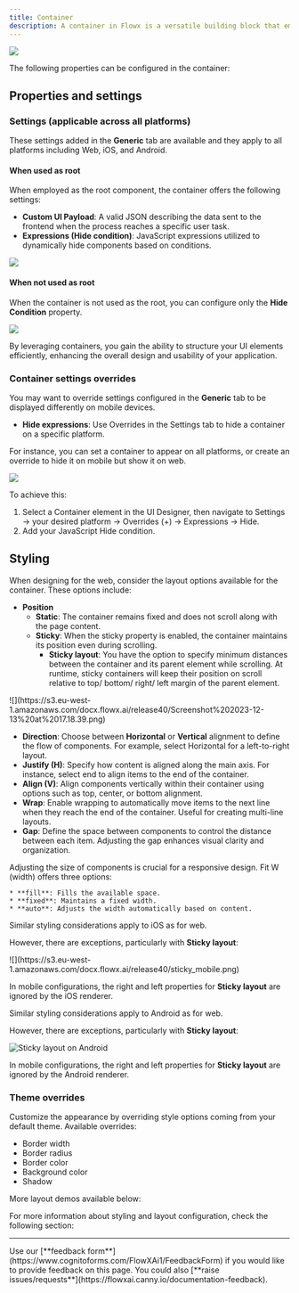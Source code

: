 ```yaml
---
title: Container
description: A container in Flowx is a versatile building block that empowers you to group components and arrange them as needed, providing flexibility in UI design. It can also serve as the root component for your design.
---
```


![](https://s3.eu-west-1.amazonaws.com/docx.flowx.ai/release40/container_ex.gif)

The following properties can be configured in the container:

## Properties and settings

### Settings (applicable across all platforms)

These settings added in the **Generic** tab are available and they apply to all platforms including Web, iOS, and Android.

#### When used as root

When employed as the root component, the container offers the following settings:

* **Custom UI Payload**: A valid JSON describing the data sent to the frontend when the process reaches a specific user task. 
* **Expressions (Hide condition)**: JavaScript expressions utilized to dynamically hide components based on conditions.


![](https://s3.eu-west-1.amazonaws.com/docx.flowx.ai/release40/container_root_new.png)


#### When not used as root

When the container is not used as the root, you can configure only the **Hide Condition** property.

![](https://s3.eu-west-1.amazonaws.com/docx.flowx.ai/release40/container_not_root.png)

By leveraging containers, you gain the ability to structure your UI elements efficiently, enhancing the overall design and usability of your application.


### Container settings overrides

You may want to override settings configured in the **Generic** tab to be displayed differently on mobile devices. 

* **Hide expressions**: Use Overrides in the Settings tab to hide a container on a specific platform.

<Info>
For instance, you can set a container to appear on all platforms, or create an override to hide it on mobile but show it on web.

![](https://s3.eu-west-1.amazonaws.com/docx.flowx.ai/release40/override_hide.gif)
</Info>

To achieve this:

1. Select a Container element in the UI Designer, then navigate to Settings -> your desired platform -> Overrides (+) -> Expressions -> Hide.
2. Add your JavaScript Hide condition.


## Styling

<Tabs>
<Tab title="Web">
<Tabs>
<Tab title ="Layout">

When designing for the web, consider the layout options available for the container. These options include:

* **Position**
    * **Static**: The container remains fixed and does not scroll along with the page content.
    * **Sticky**: When the sticky property is enabled, the container maintains its position even during scrolling.
        * **Sticky layout**: You have the option to specify minimum distances between the container and its parent element while scrolling. At runtime, sticky containers will keep their position on scroll relative to top/ bottom/ right/ left margin of the parent element.

<Frame>
![](https://s3.eu-west-1.amazonaws.com/docx.flowx.ai/release40/Screenshot%202023-12-13%20at%2017.18.39.png)
</Frame>

* **Direction**: Choose between **Horizontal** or **Vertical** alignment to define the flow of components. For example, select Horizontal for a left-to-right layout.
* **Justify (H)**: Specify how content is aligned along the main axis. For instance, select end to align items to the end of the container.
* **Align (V)**: Align components vertically within their container using options such as top, center, or bottom alignment.
* **Wrap**: Enable wrapping to automatically move items to the next line when they reach the end of the container. Useful for creating multi-line layouts.
* **Gap**: Define the space between components to control the distance between each item. Adjusting the gap enhances visual clarity and organization.
</Tab>
<Tab title="Sizing">

Adjusting the size of components is crucial for a responsive design. Fit W (width) offers three options:

    * **fill**: Fills the available space.
    * **fixed**: Maintains a fixed width.
    * **auto**: Adjusts the width automatically based on content.
</Tab>
</Tabs>
</Tab>
<Tab title ="iOS">

Similar styling considerations apply to iOS as for web.

However, there are exceptions, particularly with **Sticky layout**:

<Frame>
![](https://s3.eu-west-1.amazonaws.com/docx.flowx.ai/release40/sticky_mobile.png)
</Frame>

In mobile configurations, the right and left properties for **Sticky layout** are ignored by the iOS renderer.


</Tab>
<Tab title ="Android">

Similar styling considerations apply to Android as for web.

However, there are exceptions, particularly with **Sticky layout**:

![Sticky layout on Android](https://s3.eu-west-1.amazonaws.com/docx.flowx.ai/release40/sticky_mobile.png)

In mobile configurations, the right and left properties for **Sticky layout** are ignored by the Android renderer.
</Tab>
</Tabs>


### Theme overrides

Customize the appearance by overriding style options coming from your default theme. Available overrides:

* Border width
* Border radius
* Border color
* Background color
* Shadow


More layout demos available below:

<Card title="Layout Demos" href="https://tburleson-layouts-demos.firebaseapp.com/#/docs" icon ="link">
</Card>

For more information about styling and layout configuration, check the following section:

<Card title="UI Designer" href="../../ui-designer#styling">
</Card>


***

<Accordion title ="Provide feedback on this page">
Use our [**feedback form**](https://www.cognitoforms.com/FlowXAi1/FeedbackForm) if you would like to provide feedback on this page. You could also [**raise issues/requests**](https://flowxai.canny.io/documentation-feedback).
</Accordion>